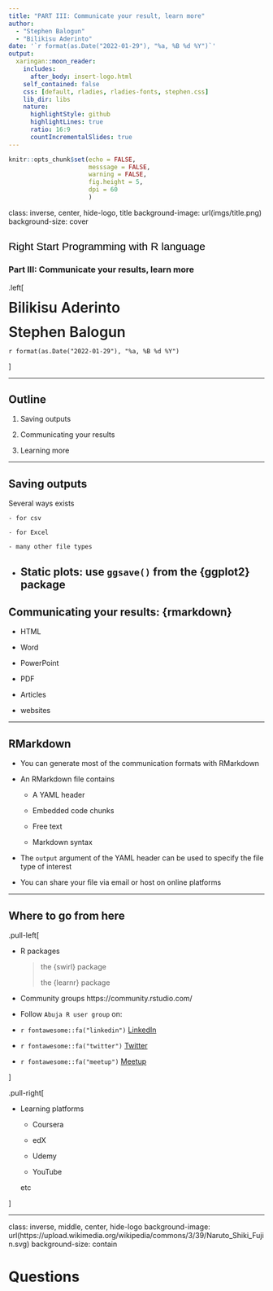 ```yaml
---
title: "PART III: Communicate your result, learn more"
author:
  - "Stephen Balogun"
  - "Bilikisu Aderinto"
date: '`r format(as.Date("2022-01-29"), "%a, %B %d %Y")`'
output:
  xaringan::moon_reader:
    includes:
      after_body: insert-logo.html
    self_contained: false
    css: [default, rladies, rladies-fonts, stephen.css]
    lib_dir: libs
    nature:
      highlightStyle: github
      highlightLines: true
      ratio: 16:9
      countIncrementalSlides: true
---
```



```r
knitr::opts_chunk$set(echo = FALSE,
                      messsage = FALSE,
                      warning = FALSE,
                      fig.height = 5,
                      dpi = 60
                      )
```


class: inverse, center, hide-logo, title
background-image: url(imgs/title.png)
background-size: cover

## <span style='font-family:Arial; color: black; font-weight:400;'>Right Start Programming with R language</span>

### Part III: Communicate your results, learn more

.left[

<span style="font-weight: 600; font-size: 28px;">Bilikisu Aderinto</span>

<span style="font-weight: 600; font-size: 28px;">Stephen Balogun</span>

<span class="my_date">`r format(as.Date("2022-01-29"), "%a, %B %d %Y")`</span>

]

---

## Outline

1. Saving outputs

2. Communicating your results

3. Learning more

---

## Saving outputs

Several ways exists

    - for csv
    
    - for Excel
    
    - many other file types

- Static plots: use `ggsave()` from the {ggplot2} package
---

    
## Communicating your results: {rmarkdown}

- HTML 

- Word

- PowerPoint

- PDF

- Articles

- websites

---

## RMarkdown

- You can generate most of the communication formats with RMarkdown

- An RMarkdown file contains

    - A YAML header
    
    - Embedded code chunks
    
    - Free text
    
    - Markdown syntax

- The `output` argument of the YAML header can be used to specify the file type of interest

- You can share your file via email or host on  online platforms

---

## Where to go from here

.pull-left[

-  R packages 

     > the {swirl} package
     >
     > the {learnr} package
    

- Community groups https://community.rstudio.com/

- Follow `Abuja R user group` on:


- `r fontawesome::fa("linkedin")` [LinkedIn](https://ng.linkedin.com/in/abuja-r-user-group-669ab521b)
    
- `r fontawesome::fa("twitter")` [Twitter](https://twitter.com/AbujaRUG/)
    
- `r fontawesome::fa("meetup")` [Meetup](https://www.meetup.com/Abuja-R-User-Group-Meetup/)


]

.pull-right[

- Learning platforms

    - Coursera
    
    - edX
    
    - Udemy
    
    - YouTube
    
    etc


]

---
class: inverse, middle, center, hide-logo
background-image: url(https://upload.wikimedia.org/wikipedia/commons/3/39/Naruto_Shiki_Fujin.svg)
background-size: contain

# Questions



